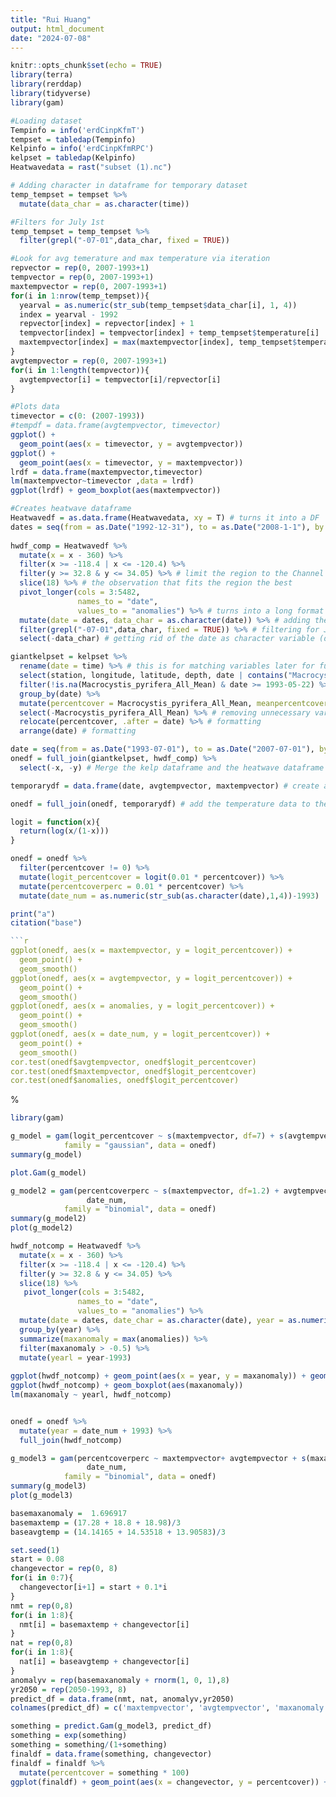 ```yaml
---
title: "Rui Huang"
output: html_document
date: "2024-07-08"
---
```

```r
knitr::opts_chunk$set(echo = TRUE)
library(terra)
library(rerddap)
library(tidyverse)
library(gam)
```


```r
#Loading dataset
Tempinfo = info('erdCinpKfmT')
tempset = tabledap(Tempinfo)
Kelpinfo = info('erdCinpKfmRPC')
kelpset = tabledap(Kelpinfo)
Heatwavedata = rast("subset (1).nc")
```
```r
# Adding character in dataframe for temporary dataset
temp_tempset = tempset %>% 
  mutate(data_char = as.character(time))
```

```r
#Filters for July 1st
temp_tempset = temp_tempset %>% 
  filter(grepl("-07-01",data_char, fixed = TRUE))
```

```r
#Look for avg temerature and max temperature via iteration
repvector = rep(0, 2007-1993+1)
tempvector = rep(0, 2007-1993+1)
maxtempvector = rep(0, 2007-1993+1)
for(i in 1:nrow(temp_tempset)){
  yearval = as.numeric(str_sub(temp_tempset$data_char[i], 1, 4))
  index = yearval - 1992 
  repvector[index] = repvector[index] + 1
  tempvector[index] = tempvector[index] + temp_tempset$temperature[i]
  maxtempvector[index] = max(maxtempvector[index], temp_tempset$temperature[i])
}
avgtempvector = rep(0, 2007-1993+1)
for(i in 1:length(tempvector)){
  avgtempvector[i] = tempvector[i]/repvector[i]
}
```

```r
#Plots data
timevector = c(0: (2007-1993))
#tempdf = data.frame(avgtempvector, timevector)
ggplot() +
  geom_point(aes(x = timevector, y = avgtempvector))
ggplot() +
  geom_point(aes(x = timevector, y = maxtempvector))
lrdf = data.frame(maxtempvector,timevector)
lm(maxtempvector~timevector ,data = lrdf)
ggplot(lrdf) + geom_boxplot(aes(maxtempvector))
```

```r
#Creates heatwave dataframe
Heatwavedf = as.data.frame(Heatwavedata, xy = T) # turns it into a DF
dates = seq(from = as.Date("1992-12-31"), to = as.Date("2008-1-1"), by = "day") # creates dates for the dataframe
 
hwdf_comp = Heatwavedf %>%
  mutate(x = x - 360) %>% 
  filter(x >= -118.4 | x <= -120.4) %>% 
  filter(y >= 32.8 & y <= 34.05) %>% # limit the region to the Channel Islands
  slice(18) %>% # the observation that fits the region the best
  pivot_longer(cols = 3:5482,
               names_to = "date",
               values_to = "anomalies") %>% # turns into a long format
  mutate(date = dates, data_char = as.character(date)) %>% # adding the dates to the dataframe
  filter(grepl("-07-01",data_char, fixed = TRUE)) %>% # filtering for July 1st
  select(-data_char) # getting rid of the date as character variable (date as time is still there)
```


```r
giantkelpset = kelpset %>%
  rename(date = time) %>% # this is for matching variables later for full_join
  select(station, longitude, latitude, depth, date | contains("Macrocystis_pyrifera")) %>% 
  filter(!is.na(Macrocystis_pyrifera_All_Mean) & date >= 1993-05-22) %>% # now we have all the actual values for giant kelp cover within the time frame of the temperature dataset
  group_by(date) %>% 
  mutate(percentcover = Macrocystis_pyrifera_All_Mean, meanpercentcover = mean(percentcover), meandepth = mean(depth)) %>% # make the percent cover easier to type and take the average of it across all locations
  select(-Macrocystis_pyrifera_All_Mean) %>% # removing unnecessary variables 
  relocate(percentcover, .after = date) %>% # formatting
  arrange(date) # formatting

```

```r
date = seq(from = as.Date("1993-07-01"), to = as.Date("2007-07-01"), by = "year")
onedf = full_join(giantkelpset, hwdf_comp) %>% 
  select(-x, -y) # Merge the kelp dataframe and the heatwave dataframe and get rid of lat/lon for the heatwave df

temporarydf = data.frame(date, avgtempvector, maxtempvector) # create a dataframe out of the temperature and time vectors

onedf = full_join(onedf, temporarydf) # add the temperature data to the one dataframe
```
```r
logit = function(x){
  return(log(x/(1-x)))
}

onedf = onedf %>% 
  filter(percentcover != 0) %>% 
  mutate(logit_percentcover = logit(0.01 * percentcover)) %>% 
  mutate(percentcoverperc = 0.01 * percentcover) %>% 
  mutate(date_num = as.numeric(str_sub(as.character(date),1,4))-1993)
```

```r
print("a")
citation("base")
```
```r

```r
ggplot(onedf, aes(x = maxtempvector, y = logit_percentcover)) +
  geom_point() +
  geom_smooth()
ggplot(onedf, aes(x = avgtempvector, y = logit_percentcover)) +
  geom_point() +
  geom_smooth()
ggplot(onedf, aes(x = anomalies, y = logit_percentcover)) +
  geom_point() +
  geom_smooth()
ggplot(onedf, aes(x = date_num, y = logit_percentcover)) +
  geom_point() +
  geom_smooth()
cor.test(onedf$avgtempvector, onedf$logit_percentcover)
cor.test(onedf$maxtempvector, onedf$logit_percentcover)
cor.test(onedf$anomalies, onedf$logit_percentcover)
```

%
```r
library(gam)

```

```r
g_model = gam(logit_percentcover ~ s(maxtempvector, df=7) + s(avgtempvector, df =4) + s(anomalies, df = 2) + date_num,
            family = "gaussian", data = onedf)
summary(g_model)
```

```r
plot.Gam(g_model)
```
```r
g_model2 = gam(percentcoverperc ~ s(maxtempvector, df=1.2) + avgtempvector + s(anomalies, df = 1.4)+
                 date_num,
            family = "binomial", data = onedf)
summary(g_model2)
plot(g_model2)
```

```r
hwdf_notcomp = Heatwavedf %>% 
  mutate(x = x - 360) %>% 
  filter(x >= -118.4 | x <= -120.4) %>% 
  filter(y >= 32.8 & y <= 34.05) %>%
  slice(18) %>% 
   pivot_longer(cols = 3:5482,
               names_to = "date",
               values_to = "anomalies") %>% 
  mutate(date = dates, date_char = as.character(date), year = as.numeric(format(date, '%Y'))) %>% 
  group_by(year) %>% 
  summarize(maxanomaly = max(anomalies)) %>% 
  filter(maxanomaly > -0.5) %>% 
  mutate(yearl = year-1993)
  
ggplot(hwdf_notcomp) + geom_point(aes(x = year, y = maxanomaly)) + geom_smooth(aes(x = year, y = maxanomaly)) 
ggplot(hwdf_notcomp) + geom_boxplot(aes(maxanomaly))
lm(maxanomaly ~ yearl, hwdf_notcomp)
```

```r

```

```r
onedf = onedf %>% 
  mutate(year = date_num + 1993) %>% 
  full_join(hwdf_notcomp)
```

```r
g_model3 = gam(percentcoverperc ~ maxtempvector+ avgtempvector + s(maxanomaly, df = 1.2)+
                 date_num,
            family = "binomial", data = onedf)
summary(g_model3)
plot(g_model3)
```
```r
basemaxanomaly =  1.696917
basemaxtemp = (17.28 + 18.8 + 18.98)/3
baseavgtemp = (14.14165 + 14.53518 + 13.90583)/3
```

```r
set.seed(1)
start = 0.08
changevector = rep(0, 8)
for(i in 0:7){
  changevector[i+1] = start + 0.1*i
}
nmt = rep(0,8)
for(i in 1:8){
  nmt[i] = basemaxtemp + changevector[i]
}
nat = rep(0,8)
for(i in 1:8){
  nat[i] = baseavgtemp + changevector[i]
}
anomalyv = rep(basemaxanomaly + rnorm(1, 0, 1),8)
yr2050 = rep(2050-1993, 8)
predict_df = data.frame(nmt, nat, anomalyv,yr2050)
colnames(predict_df) = c('maxtempvector', 'avgtempvector', 'maxanomaly', 'date_num')
```

```r
something = predict.Gam(g_model3, predict_df)
something = exp(something)
something = something/(1+something)
finaldf = data.frame(something, changevector)
finaldf = finaldf %>% 
  mutate(percentcover = something * 100)
ggplot(finaldf) + geom_point(aes(x = changevector, y = percentcover)) + geom_smooth(aes(x = changevector, y = percentcover))
```

